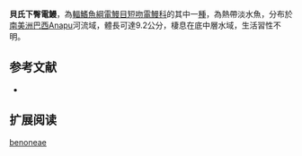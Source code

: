 {{Speciesbox
| name = 貝氏下臀電鰻
| image = 
| image_width = 250px
| status = NE
| status_system = IUCN3.1
| genus = Hypopygus
| species = benoneae
| authority = [[Peixoto,_Dutra,_de_Santana_&_Wosicki|Peixoto, Dutra, de Santana & Wosicki]], 2013
| synonyms = 
}}
'''貝氏下臀電鰻'''，為[[輻鰭魚綱|輻鰭魚綱]][[電鰻目|電鰻目]][[短吻電鰻科|短吻電鰻科]]的其中一[[種|種]]，為熱帶淡水魚，分布於[[南美洲|南美洲]][[巴西|巴西]]Anapu河流域，體長可達9.2公分，棲息在底中層水域，生活習性不明。

==参考文献==
*{{FishBase_species|genus=Hypopygus|species=benoneae|year=2015|month=9}}

== 扩展阅读 ==
{{refbegin}}
{{wikispecies-inline|Hypopygus benoneae|貝氏下臀電鰻}}
{{refend}}
{{Taxonbar|from=Q21015543}}

[[Category:下臀電鰻屬|benoneae]]